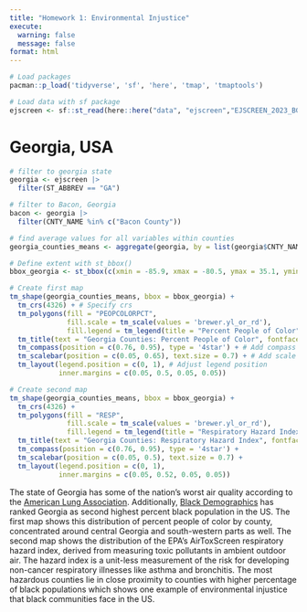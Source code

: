 ```yaml
---
title: "Homework 1: Environmental Injustice"
execute: 
  warning: false
  message: false
format: html
---
```


```r
# Load packages
pacman::p_load('tidyverse', 'sf', 'here', 'tmap', 'tmaptools')
```

```r
# Load data with sf package
ejscreen <- sf::st_read(here::here("data", "ejscreen","EJSCREEN_2023_BG_StatePct_with_AS_CNMI_GU_VI.gdb"))
```

# Georgia, USA

```r
# filter to georgia state
georgia <- ejscreen |> 
  filter(ST_ABBREV == "GA") 

# filter to Bacon, Georgia
bacon <- georgia |> 
  filter(CNTY_NAME %in% c("Bacon County"))

# find average values for all variables within counties
georgia_counties_means <- aggregate(georgia, by = list(georgia$CNTY_NAME), FUN = mean)
```

```r
# Define extent with st_bbox()
bbox_georgia <- st_bbox(c(xmin = -85.9, xmax = -80.5, ymax = 35.1, ymin = 30.4), crs = 4326)
```

```r
# Create first map
tm_shape(georgia_counties_means, bbox = bbox_georgia) +
  tm_crs(4326) + # Specify crs
  tm_polygons(fill = "PEOPCOLORPCT",
              fill.scale = tm_scale(values = 'brewer.yl_or_rd'),
              fill.legend = tm_legend(title = "Percent People of Color", reverse = TRUE)) +
  tm_title(text = "Georgia Counties: Percent People of Color", fontface = 'bold', size = 4) +
  tm_compass(position = c(0.76, 0.95), type = '4star') + # Add compass
  tm_scalebar(position = c(0.05, 0.65), text.size = 0.7) + # Add scale bar
  tm_layout(legend.position = c(0, 1), # Adjust legend position
            inner.margins = c(0.05, 0.5, 0.05, 0.05)) 
```

```r
# Create second map
tm_shape(georgia_counties_means, bbox = bbox_georgia) +
  tm_crs(4326) +
  tm_polygons(fill = "RESP",
              fill.scale = tm_scale(values = 'brewer.yl_or_rd'),
              fill.legend = tm_legend(title = "Respiratory Hazard Index", reverse = TRUE)) +
  tm_title(text = "Georgia Counties: Respiratory Hazard Index", fontface = 'bold', size = 4) +
  tm_compass(position = c(0.76, 0.95), type = '4star') +
  tm_scalebar(position = c(0.05, 0.5), text.size = 0.7) +
  tm_layout(legend.position = c(0, 1),
            inner.margins = c(0.05, 0.52, 0.05, 0.05))
```

The state of Georgia has some of the nation's worst air quality according to the [American Lung Association](https://www.lung.org/research/sota/city-rankings/states/georgia). Additionally, [Black Demographics](https://blackdemographics.com/population/black-state-population/) has ranked Georgia as second highest percent black population in the US. The first map shows this distribution of percent people of color by county, concentrated around central Georgia and south-western parts as well. The second map shows the distribution of the EPA's AirToxScreen respiratory hazard index, derived from measuring toxic pollutants in ambient outdoor air. The hazard index is a unit-less measurement of the risk for developing non-cancer respiratory illnesses like asthma and bronchitis. The most hazardous counties lie in close proximity to counties with higher percentage of black populations which shows one example of environmental injustice that black communities face in the US. 
